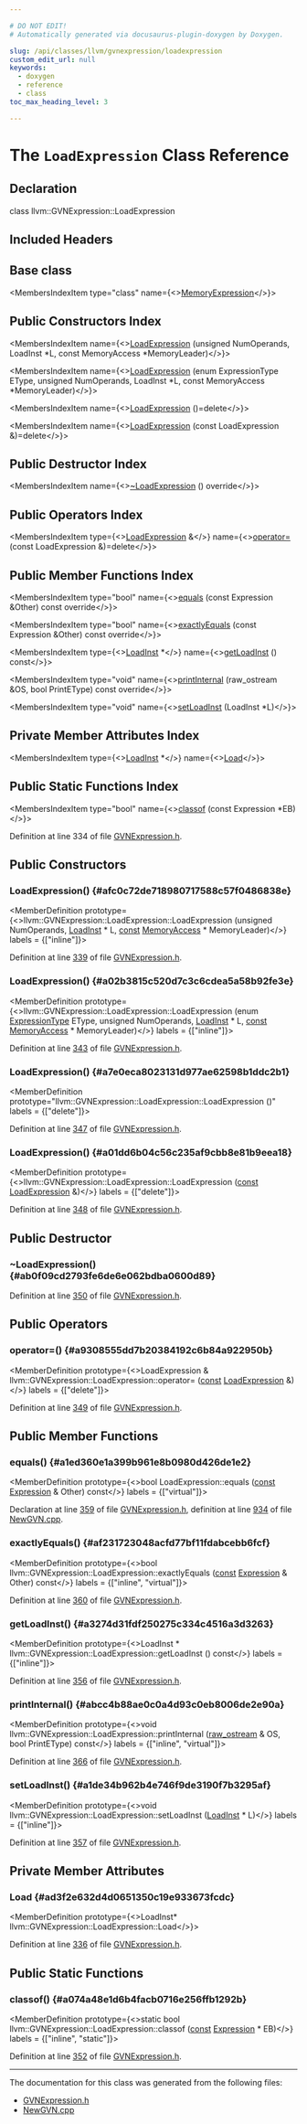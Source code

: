 ```yaml
---

# DO NOT EDIT!
# Automatically generated via docusaurus-plugin-doxygen by Doxygen.

slug: /api/classes/llvm/gvnexpression/loadexpression
custom_edit_url: null
keywords:
  - doxygen
  - reference
  - class
toc_max_heading_level: 3

---
```





# The `LoadExpression` Class Reference

<DoxygenPage pluginConfig={pluginConfig}>



## Declaration

<CodeBlock>class llvm::GVNExpression::LoadExpression</CodeBlock>

## Included Headers

<IncludesList>
<IncludesListItem
  filePath="llvm/Transforms/Scalar/GVNExpression.h"
  permalink="/docs/api/files/include/include/llvm/include/llvm/transforms/include/llvm/transforms/scalar/gvnexpression-h"
  isLocal="true" />
</IncludesList>

## Base class

<MembersIndex>

<MembersIndexItem
  type="class"
  name={<><a href="/docs/api/classes/llvm/gvnexpression/memoryexpression">MemoryExpression</a></>}>
</MembersIndexItem>

</MembersIndex>

## Public Constructors Index

<MembersIndex>

<MembersIndexItem
  name={<><a href="#afc0c72de718980717588c57f0486838e">LoadExpression</a> (unsigned NumOperands, LoadInst &#42;L, const MemoryAccess &#42;MemoryLeader)</>}>
</MembersIndexItem>

<MembersIndexItem
  name={<><a href="#a02b3815c520d7c3c6cdea5a58b92fe3e">LoadExpression</a> (enum ExpressionType EType, unsigned NumOperands, LoadInst &#42;L, const MemoryAccess &#42;MemoryLeader)</>}>
</MembersIndexItem>

<MembersIndexItem
  name={<><a href="#a7e0eca8023131d977ae62598b1ddc2b1">LoadExpression</a> ()=delete</>}>
</MembersIndexItem>

<MembersIndexItem
  name={<><a href="#a01dd6b04c56c235af9cbb8e81b9eea18">LoadExpression</a> (const LoadExpression &amp;)=delete</>}>
</MembersIndexItem>

</MembersIndex>

## Public Destructor Index

<MembersIndex>

<MembersIndexItem
  name={<><a href="#ab0f09cd2793fe6de6e062bdba0600d89">~LoadExpression</a> () override</>}>
</MembersIndexItem>

</MembersIndex>

## Public Operators Index

<MembersIndex>

<MembersIndexItem
  type={<><a href="/docs/api/classes/llvm/gvnexpression/loadexpression">LoadExpression</a> &amp;</>}
  name={<><a href="#a9308555dd7b20384192c6b84a922950b">operator=</a> (const LoadExpression &amp;)=delete</>}>
</MembersIndexItem>

</MembersIndex>

## Public Member Functions Index

<MembersIndex>

<MembersIndexItem
  type="bool"
  name={<><a href="#a1ed360e1a399b961e8b0980d426de1e2">equals</a> (const Expression &amp;Other) const override</>}>
</MembersIndexItem>

<MembersIndexItem
  type="bool"
  name={<><a href="#af231723048acfd77bf11fdabcebb6fcf">exactlyEquals</a> (const Expression &amp;Other) const override</>}>
</MembersIndexItem>

<MembersIndexItem
  type={<><a href="/docs/api/classes/llvm/loadinst">LoadInst</a> &#42;</>}
  name={<><a href="#a3274d31fdf250275c334c4516a3d3263">getLoadInst</a> () const</>}>
</MembersIndexItem>

<MembersIndexItem
  type="void"
  name={<><a href="#abcc4b88ae0c0a4d93c0eb8006de2e90a">printInternal</a> (raw&#95;ostream &amp;OS, bool PrintEType) const override</>}>
</MembersIndexItem>

<MembersIndexItem
  type="void"
  name={<><a href="#a1de34b962b4e746f9de3190f7b3295af">setLoadInst</a> (LoadInst &#42;L)</>}>
</MembersIndexItem>

</MembersIndex>

## Private Member Attributes Index

<MembersIndex>

<MembersIndexItem
  type={<><a href="/docs/api/classes/llvm/loadinst">LoadInst</a> &#42;</>}
  name={<><a href="#ad3f2e632d4d0651350c19e933673fcdc">Load</a></>}>
</MembersIndexItem>

</MembersIndex>

## Public Static Functions Index

<MembersIndex>

<MembersIndexItem
  type="bool"
  name={<><a href="#a074a48e1d6b4facb0716e256ffb1292b">classof</a> (const Expression &#42;EB)</>}>
</MembersIndexItem>

</MembersIndex>


Definition at line 334 of file <a href="/docs/api/files/include/include/llvm/include/llvm/transforms/include/llvm/transforms/scalar/gvnexpression-h">GVNExpression.h</a>.

<SectionDefinition>

## Public Constructors

### LoadExpression() {#afc0c72de718980717588c57f0486838e}

<MemberDefinition
  prototype={<>llvm::GVNExpression::LoadExpression::LoadExpression (unsigned NumOperands, <a href="/docs/api/classes/llvm/loadinst">LoadInst</a> &#42; L, <a href="/docs/api/files/lib/lib/target/lib/target/aarch64/aarch64promoteconstant-cpp/#a90f8350fecae261c25be85d38b451bff">const</a> <a href="/docs/api/classes/llvm/memoryaccess">MemoryAccess</a> &#42; MemoryLeader)</>}
  labels = {["inline"]}>

Definition at line <a href="/docs/api/files/include/include/llvm/include/llvm/transforms/include/llvm/transforms/scalar/gvnexpression-h/#l00339">339</a> of file <a href="/docs/api/files/include/include/llvm/include/llvm/transforms/include/llvm/transforms/scalar/gvnexpression-h">GVNExpression.h</a>.
</MemberDefinition>

### LoadExpression() {#a02b3815c520d7c3c6cdea5a58b92fe3e}

<MemberDefinition
  prototype={<>llvm::GVNExpression::LoadExpression::LoadExpression (enum <a href="/docs/api/namespaces/llvm/gvnexpression/#a9cd4cc3194b27369463957a5c3b5a472">ExpressionType</a> EType, unsigned NumOperands, <a href="/docs/api/classes/llvm/loadinst">LoadInst</a> &#42; L, <a href="/docs/api/files/lib/lib/target/lib/target/aarch64/aarch64promoteconstant-cpp/#a90f8350fecae261c25be85d38b451bff">const</a> <a href="/docs/api/classes/llvm/memoryaccess">MemoryAccess</a> &#42; MemoryLeader)</>}
  labels = {["inline"]}>

Definition at line <a href="/docs/api/files/include/include/llvm/include/llvm/transforms/include/llvm/transforms/scalar/gvnexpression-h/#l00343">343</a> of file <a href="/docs/api/files/include/include/llvm/include/llvm/transforms/include/llvm/transforms/scalar/gvnexpression-h">GVNExpression.h</a>.
</MemberDefinition>

### LoadExpression() {#a7e0eca8023131d977ae62598b1ddc2b1}

<MemberDefinition
  prototype="llvm::GVNExpression::LoadExpression::LoadExpression ()"
  labels = {["delete"]}>

Definition at line <a href="/docs/api/files/include/include/llvm/include/llvm/transforms/include/llvm/transforms/scalar/gvnexpression-h/#l00347">347</a> of file <a href="/docs/api/files/include/include/llvm/include/llvm/transforms/include/llvm/transforms/scalar/gvnexpression-h">GVNExpression.h</a>.
</MemberDefinition>

### LoadExpression() {#a01dd6b04c56c235af9cbb8e81b9eea18}

<MemberDefinition
  prototype={<>llvm::GVNExpression::LoadExpression::LoadExpression (<a href="/docs/api/files/lib/lib/target/lib/target/aarch64/aarch64promoteconstant-cpp/#a90f8350fecae261c25be85d38b451bff">const</a> <a href="/docs/api/classes/llvm/gvnexpression/loadexpression">LoadExpression</a> &amp;)</>}
  labels = {["delete"]}>

Definition at line <a href="/docs/api/files/include/include/llvm/include/llvm/transforms/include/llvm/transforms/scalar/gvnexpression-h/#l00348">348</a> of file <a href="/docs/api/files/include/include/llvm/include/llvm/transforms/include/llvm/transforms/scalar/gvnexpression-h">GVNExpression.h</a>.
</MemberDefinition>

</SectionDefinition>

<SectionDefinition>

## Public Destructor

### ~LoadExpression() {#ab0f09cd2793fe6de6e062bdba0600d89}

<MemberDefinition
  prototype="llvm::GVNExpression::LoadExpression::~LoadExpression ()">

Definition at line <a href="/docs/api/files/include/include/llvm/include/llvm/transforms/include/llvm/transforms/scalar/gvnexpression-h/#l00350">350</a> of file <a href="/docs/api/files/include/include/llvm/include/llvm/transforms/include/llvm/transforms/scalar/gvnexpression-h">GVNExpression.h</a>.
</MemberDefinition>

</SectionDefinition>

<SectionDefinition>

## Public Operators

### operator=() {#a9308555dd7b20384192c6b84a922950b}

<MemberDefinition
  prototype={<>LoadExpression &amp; llvm::GVNExpression::LoadExpression::operator= (<a href="/docs/api/files/lib/lib/target/lib/target/aarch64/aarch64promoteconstant-cpp/#a90f8350fecae261c25be85d38b451bff">const</a> <a href="/docs/api/classes/llvm/gvnexpression/loadexpression">LoadExpression</a> &amp;)</>}
  labels = {["delete"]}>

Definition at line <a href="/docs/api/files/include/include/llvm/include/llvm/transforms/include/llvm/transforms/scalar/gvnexpression-h/#l00349">349</a> of file <a href="/docs/api/files/include/include/llvm/include/llvm/transforms/include/llvm/transforms/scalar/gvnexpression-h">GVNExpression.h</a>.
</MemberDefinition>

</SectionDefinition>

<SectionDefinition>

## Public Member Functions

### equals() {#a1ed360e1a399b961e8b0980d426de1e2}

<MemberDefinition
  prototype={<>bool LoadExpression::equals (<a href="/docs/api/files/lib/lib/target/lib/target/aarch64/aarch64promoteconstant-cpp/#a90f8350fecae261c25be85d38b451bff">const</a> <a href="/docs/api/classes/llvm/gvnexpression/expression">Expression</a> &amp; Other) const</>}
  labels = {["virtual"]}>

Declaration at line <a href="/docs/api/files/include/include/llvm/include/llvm/transforms/include/llvm/transforms/scalar/gvnexpression-h/#l00359">359</a> of file <a href="/docs/api/files/include/include/llvm/include/llvm/transforms/include/llvm/transforms/scalar/gvnexpression-h">GVNExpression.h</a>, definition at line <a href="/docs/api/files/lib/lib/transforms/lib/transforms/scalar/newgvn-cpp/#l00934">934</a> of file <a href="/docs/api/files/lib/lib/transforms/lib/transforms/scalar/newgvn-cpp">NewGVN.cpp</a>.
</MemberDefinition>

### exactlyEquals() {#af231723048acfd77bf11fdabcebb6fcf}

<MemberDefinition
  prototype={<>bool llvm::GVNExpression::LoadExpression::exactlyEquals (<a href="/docs/api/files/lib/lib/target/lib/target/aarch64/aarch64promoteconstant-cpp/#a90f8350fecae261c25be85d38b451bff">const</a> <a href="/docs/api/classes/llvm/gvnexpression/expression">Expression</a> &amp; Other) const</>}
  labels = {["inline", "virtual"]}>

Definition at line <a href="/docs/api/files/include/include/llvm/include/llvm/transforms/include/llvm/transforms/scalar/gvnexpression-h/#l00360">360</a> of file <a href="/docs/api/files/include/include/llvm/include/llvm/transforms/include/llvm/transforms/scalar/gvnexpression-h">GVNExpression.h</a>.
</MemberDefinition>

### getLoadInst() {#a3274d31fdf250275c334c4516a3d3263}

<MemberDefinition
  prototype={<>LoadInst &#42; llvm::GVNExpression::LoadExpression::getLoadInst () const</>}
  labels = {["inline"]}>

Definition at line <a href="/docs/api/files/include/include/llvm/include/llvm/transforms/include/llvm/transforms/scalar/gvnexpression-h/#l00356">356</a> of file <a href="/docs/api/files/include/include/llvm/include/llvm/transforms/include/llvm/transforms/scalar/gvnexpression-h">GVNExpression.h</a>.
</MemberDefinition>

### printInternal() {#abcc4b88ae0c0a4d93c0eb8006de2e90a}

<MemberDefinition
  prototype={<>void llvm::GVNExpression::LoadExpression::printInternal (<a href="/docs/api/classes/llvm/raw-ostream">raw&#95;ostream</a> &amp; OS, bool PrintEType) const</>}
  labels = {["inline", "virtual"]}>

Definition at line <a href="/docs/api/files/include/include/llvm/include/llvm/transforms/include/llvm/transforms/scalar/gvnexpression-h/#l00366">366</a> of file <a href="/docs/api/files/include/include/llvm/include/llvm/transforms/include/llvm/transforms/scalar/gvnexpression-h">GVNExpression.h</a>.
</MemberDefinition>

### setLoadInst() {#a1de34b962b4e746f9de3190f7b3295af}

<MemberDefinition
  prototype={<>void llvm::GVNExpression::LoadExpression::setLoadInst (<a href="/docs/api/classes/llvm/loadinst">LoadInst</a> &#42; L)</>}
  labels = {["inline"]}>

Definition at line <a href="/docs/api/files/include/include/llvm/include/llvm/transforms/include/llvm/transforms/scalar/gvnexpression-h/#l00357">357</a> of file <a href="/docs/api/files/include/include/llvm/include/llvm/transforms/include/llvm/transforms/scalar/gvnexpression-h">GVNExpression.h</a>.
</MemberDefinition>

</SectionDefinition>

<SectionDefinition>

## Private Member Attributes

### Load {#ad3f2e632d4d0651350c19e933673fcdc}

<MemberDefinition
  prototype={<>LoadInst&#42; llvm::GVNExpression::LoadExpression::Load</>}>

Definition at line <a href="/docs/api/files/include/include/llvm/include/llvm/transforms/include/llvm/transforms/scalar/gvnexpression-h/#l00336">336</a> of file <a href="/docs/api/files/include/include/llvm/include/llvm/transforms/include/llvm/transforms/scalar/gvnexpression-h">GVNExpression.h</a>.
</MemberDefinition>

</SectionDefinition>

<SectionDefinition>

## Public Static Functions

### classof() {#a074a48e1d6b4facb0716e256ffb1292b}

<MemberDefinition
  prototype={<>static bool llvm::GVNExpression::LoadExpression::classof (<a href="/docs/api/files/lib/lib/target/lib/target/aarch64/aarch64promoteconstant-cpp/#a90f8350fecae261c25be85d38b451bff">const</a> <a href="/docs/api/classes/llvm/gvnexpression/expression">Expression</a> &#42; EB)</>}
  labels = {["inline", "static"]}>

Definition at line <a href="/docs/api/files/include/include/llvm/include/llvm/transforms/include/llvm/transforms/scalar/gvnexpression-h/#l00352">352</a> of file <a href="/docs/api/files/include/include/llvm/include/llvm/transforms/include/llvm/transforms/scalar/gvnexpression-h">GVNExpression.h</a>.
</MemberDefinition>

</SectionDefinition>

<hr/>

The documentation for this class was generated from the following files:

<ul>
<li><a href="/docs/api/files/include/include/llvm/include/llvm/transforms/include/llvm/transforms/scalar/gvnexpression-h">GVNExpression.h</a></li>
<li><a href="/docs/api/files/lib/lib/transforms/lib/transforms/scalar/newgvn-cpp">NewGVN.cpp</a></li>
</ul>

</DoxygenPage>
